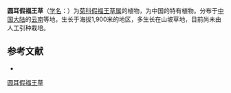 {{Speciesbox
| name = 圆耳假福王草
| status = 
| status_system = 
| image =
| genus = Paraprenanthes
| species = auriculiformis
| authority = Shih in Act.
}}

'''圆耳假福王草'''（[[学名|学名]]：{{lang|la|''Paraprenanthes auriculiformis''}}）为[[菊科|菊科]][[假福王草属|假福王草属]]的植物，为中国的特有植物。分布于[[中国大陆|中国大陆]]的[[云南|云南]]等地，生长于海拔1,900米的地区，多生长在山坡草地，目前尚未由人工引种栽培。

== 参考文献 ==
<div class="references-small">
* {{cite web| url =http://www.bioinfo.cn/db05/KmzwSpecies.php?action=view&id=3778| title =圆耳假福王草| work =《中国高等植物数据库全库》| publisher =中国科学院微生物研究所| author =昆明植物研究所| accessdate =2009-02-25| deadurl =yes| archiveurl =https://web.archive.org/web/20160305050805/http://www.bioinfo.cn/db05/KmzwSpecies.php?action=view&id=3778| archivedate =2016-03-05}}
</div>
{{Taxonbar|from=Q10926603}}

[[Category:假福王草属|圆耳假福王草]]


{{植物小作品}}